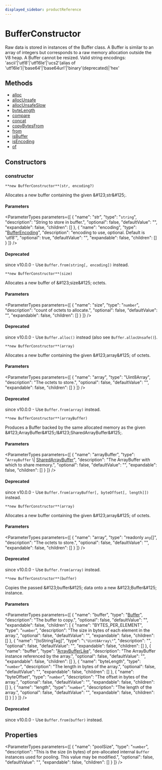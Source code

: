 ```yaml
---
displayed_sidebar: productReference
---
```



# BufferConstructor

Raw data is stored in instances of the Buffer class.
A Buffer is similar to an array of integers but corresponds to a raw memory allocation outside the V8 heap.  A Buffer cannot be resized.
Valid string encodings: 'ascii'\|'utf8'\|'utf16le'\|'ucs2'(alias of 'utf16le')\|'base64'\|'base64url'\|'binary'(deprecated)\|'hex'

## Methods

- [alloc](../BufferConstructor/methods/BufferConstructor.alloc.mdx)
- [allocUnsafe](../BufferConstructor/methods/BufferConstructor.allocUnsafe.mdx)
- [allocUnsafeSlow](../BufferConstructor/methods/BufferConstructor.allocUnsafeSlow.mdx)
- [byteLength](../BufferConstructor/methods/BufferConstructor.byteLength.mdx)
- [compare](../BufferConstructor/methods/BufferConstructor.compare.mdx)
- [concat](../BufferConstructor/methods/BufferConstructor.concat.mdx)
- [copyBytesFrom](../BufferConstructor/methods/BufferConstructor.copyBytesFrom.mdx)
- [from](../BufferConstructor/methods/BufferConstructor.from.mdx)
- [isBuffer](../BufferConstructor/methods/BufferConstructor.isBuffer.mdx)
- [isEncoding](../BufferConstructor/methods/BufferConstructor.isEncoding.mdx)
- [of](../BufferConstructor/methods/BufferConstructor.of.mdx)

## Constructors

### constructor

`**new BufferConstructor**(str, encoding?)`

Allocates a new buffer containing the given \&#123;str\&#125;.

#### Parameters

<ParameterTypes parameters={[
  {
    "name": "str",
    "type": "`string`",
    "description": "String to store in buffer.",
    "optional": false,
    "defaultValue": "",
    "expandable": false,
    "children": []
  },
  {
    "name": "encoding",
    "type": "[BufferEncoding](../types/BufferEncoding.mdx)",
    "description": "encoding to use, optional. Default is 'utf8'",
    "optional": true,
    "defaultValue": "",
    "expandable": false,
    "children": []
  }
]} />

#### Deprecated

since v10.0.0 - Use `Buffer.from(string[, encoding])` instead.

`**new BufferConstructor**(size)`

Allocates a new buffer of \&#123;size\&#125; octets.

#### Parameters

<ParameterTypes parameters={[
  {
    "name": "size",
    "type": "`number`",
    "description": "count of octets to allocate.",
    "optional": false,
    "defaultValue": "",
    "expandable": false,
    "children": []
  }
]} />

#### Deprecated

since v10.0.0 - Use `Buffer.alloc()` instead (also see `Buffer.allocUnsafe()`).

`**new BufferConstructor**(array)`

Allocates a new buffer containing the given \&#123;array\&#125; of octets.

#### Parameters

<ParameterTypes parameters={[
  {
    "name": "array",
    "type": "Uint8Array",
    "description": "The octets to store.",
    "optional": false,
    "defaultValue": "",
    "expandable": false,
    "children": []
  }
]} />

#### Deprecated

since v10.0.0 - Use `Buffer.from(array)` instead.

`**new BufferConstructor**(arrayBuffer)`

Produces a Buffer backed by the same allocated memory as
the given \&#123;ArrayBuffer\&#125;/\&#123;SharedArrayBuffer\&#125;.

#### Parameters

<ParameterTypes parameters={[
  {
    "name": "arrayBuffer",
    "type": "`ArrayBuffer` \\| [SharedArrayBuffer](../variables/SharedArrayBuffer-1.mdx)",
    "description": "The ArrayBuffer with which to share memory.",
    "optional": false,
    "defaultValue": "",
    "expandable": false,
    "children": []
  }
]} />

#### Deprecated

since v10.0.0 - Use `Buffer.from(arrayBuffer[, byteOffset[, length]])` instead.

`**new BufferConstructor**(array)`

Allocates a new buffer containing the given \&#123;array\&#125; of octets.

#### Parameters

<ParameterTypes parameters={[
  {
    "name": "array",
    "type": "readonly `any`[]",
    "description": "The octets to store.",
    "optional": false,
    "defaultValue": "",
    "expandable": false,
    "children": []
  }
]} />

#### Deprecated

since v10.0.0 - Use `Buffer.from(array)` instead.

`**new BufferConstructor**(buffer)`

Copies the passed \&#123;buffer\&#125; data onto a new \&#123;Buffer\&#125; instance.

#### Parameters

<ParameterTypes parameters={[
  {
    "name": "buffer",
    "type": "[Buffer](../variables/Buffer-1.mdx)",
    "description": "The buffer to copy.",
    "optional": false,
    "defaultValue": "",
    "expandable": false,
    "children": [
      {
        "name": "BYTES_PER_ELEMENT",
        "type": "`number`",
        "description": "The size in bytes of each element in the array.",
        "optional": false,
        "defaultValue": "",
        "expandable": false,
        "children": []
      },
      {
        "name": "[toStringTag]",
        "type": "``\"Uint8Array\"``",
        "description": "",
        "optional": false,
        "defaultValue": "",
        "expandable": false,
        "children": []
      },
      {
        "name": "buffer",
        "type": "[ArrayBufferLike](../types/ArrayBufferLike.mdx)",
        "description": "The ArrayBuffer instance referenced by the array.",
        "optional": false,
        "defaultValue": "",
        "expandable": false,
        "children": []
      },
      {
        "name": "byteLength",
        "type": "`number`",
        "description": "The length in bytes of the array.",
        "optional": false,
        "defaultValue": "",
        "expandable": false,
        "children": []
      },
      {
        "name": "byteOffset",
        "type": "`number`",
        "description": "The offset in bytes of the array.",
        "optional": false,
        "defaultValue": "",
        "expandable": false,
        "children": []
      },
      {
        "name": "length",
        "type": "`number`",
        "description": "The length of the array.",
        "optional": false,
        "defaultValue": "",
        "expandable": false,
        "children": []
      }
    ]
  }
]} />

#### Deprecated

since v10.0.0 - Use `Buffer.from(buffer)` instead.

## Properties

<ParameterTypes parameters={[
  {
    "name": "poolSize",
    "type": "`number`",
    "description": "This is the size (in bytes) of pre-allocated internal `Buffer` instances used for pooling. This value may be modified.",
    "optional": false,
    "defaultValue": "",
    "expandable": false,
    "children": []
  }
]} />
